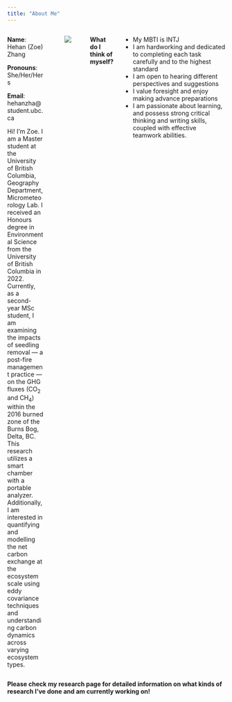 ```yaml
---
title: "About Me"
---
```


::: columns
::: {.column width="65%"}
**Name**: Hehan (Zoe) Zhang

**Pronouns**: She/Her/Hers

**Email**: hehanzha\@student.ubc.ca

Hi! I'm Zoe. I am a Master student at the University of British Columbia, Geography Department, Micrometeorology Lab. I received an Honours degree in Environmental Science from the University of British Columbia in 2022. Currently, as a second-year MSc student, I am examining the impacts of seedling removal --- a post-fire management practice --- on the GHG fluxes (CO~2~ and CH~4~) within the 2016 burned zone of the Burns Bog, Delta, BC. This research utilizes a smart chamber with a portable analyzer. Additionally, I am interested in quantifying and modelling the net carbon exchange at the ecosystem scale using eddy covariance techniques and understanding carbon dynamics across varying ecosystem types.
:::

::: {.column width="5%"}
:::

::: {.column width="30%"}
![](images/profilePic.jpg)
:::

**What do I think of myself?**

-   My MBTI is INTJ
-   I am hardworking and dedicated to completing each task carefully and to the highest standard
-   I am open to hearing different perspectives and suggestions
-   I value foresight and enjoy making advance preparations
-   I am passionate about learning, and possess strong critical thinking and writing skills, coupled with effective teamwork abilities.
:::

**Please check my research page for detailed information on what kinds of research I've done and am currently working on!**
